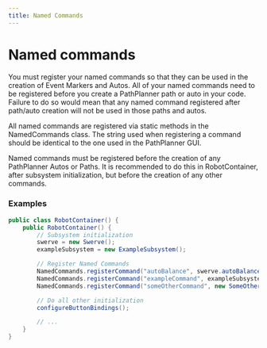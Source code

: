 ```yaml
---
title: Named Commands
---
```



# Named commands

You must register your named commands so that they can be used in the creation of Event Markers and Autos. All of your named commands need to be registered before you create a PathPlanner path or auto in your code. Failure to do so would mean that any named command registered after path/auto creation will not be used in those paths and autos.

All named commands are registered via static methods in the NamedCommands class. The string used when registering a command should be identical to the one used in the PathPlanner GUI.

<Callout type="warning" emoji="⚠️">
    Named commands must be registered before the creation of any PathPlanner Autos or Paths. It is recommended to do this in RobotContainer, after subsystem initialization, but before the creation of any other commands.
</Callout>

### Examples

```java
public class RobotContainer() {
    public RobotContainer() {
        // Subsystem initialization
        swerve = new Swerve();
        exampleSubsystem = new ExampleSubsystem();

        // Register Named Commands
        NamedCommands.registerCommand("autoBalance", swerve.autoBalanceCommand());
        NamedCommands.registerCommand("exampleCommand", exampleSubsystem.exampleCommand());
        NamedCommands.registerCommand("someOtherCommand", new SomeOtherCommand());

        // Do all other initialization
        configureButtonBindings();

        // ...
    }
}
```